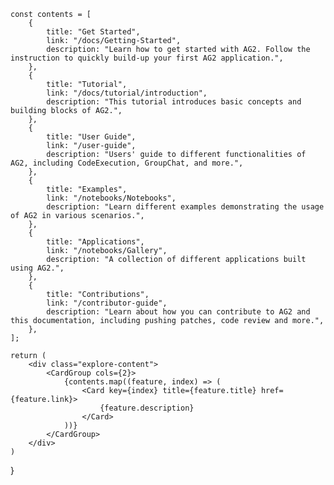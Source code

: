 
    const contents = [
        {
            title: "Get Started",
            link: "/docs/Getting-Started",
            description: "Learn how to get started with AG2. Follow the instruction to quickly build-up your first AG2 application.",
        },
        {
            title: "Tutorial",
            link: "/docs/tutorial/introduction",
            description: "This tutorial introduces basic concepts and building blocks of AG2.",
        },
        {
            title: "User Guide",
            link: "/user-guide",
            description: "Users' guide to different functionalities of AG2, including CodeExecution, GroupChat, and more.",
        },
        {
            title: "Examples",
            link: "/notebooks/Notebooks",
            description: "Learn different examples demonstrating the usage of AG2 in various scenarios.",
        },
        {
            title: "Applications",
            link: "/notebooks/Gallery",
            description: "A collection of different applications built using AG2.",
        },
        {
            title: "Contributions",
            link: "/contributor-guide",
            description: "Learn about how you can contribute to AG2 and this documentation, including pushing patches, code review and more.",
        },
    ];

    return (
        <div class="explore-content">
            <CardGroup cols={2}>
                {contents.map((feature, index) => (
                    <Card key={index} title={feature.title} href={feature.link}>
                        {feature.description}
                    </Card>
                ))}
            </CardGroup>
        </div>
    )
}
